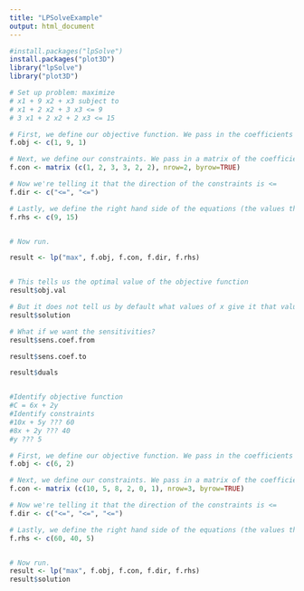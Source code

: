 ```yaml
---
title: "LPSolveExample"
output: html_document
---
```


```r
#install.packages("lpSolve")
install.packages("plot3D")
library("lpSolve")
library("plot3D")
```
  
  
```r
# Set up problem: maximize
# x1 + 9 x2 + x3 subject to
# x1 + 2 x2 + 3 x3 <= 9
# 3 x1 + 2 x2 + 2 x3 <= 15

# First, we define our objective function. We pass in the coefficients as a vector to f.obj
f.obj <- c(1, 9, 1)

# Next, we define our constraints. We pass in a matrix of the coefficients to f.con
f.con <- matrix (c(1, 2, 3, 3, 2, 2), nrow=2, byrow=TRUE)

# Now we're telling it that the direction of the constraints is <=
f.dir <- c("<=", "<=")

# Lastly, we define the right hand side of the equations (the values that the constraints are tied to)
f.rhs <- c(9, 15)


# Now run.

result <- lp("max", f.obj, f.con, f.dir, f.rhs)


# This tells us the optimal value of the objective function
result$obj.val

# But it does not tell us by default what values of x give it that value! 
result$solution

# What if we want the sensitivities? 
result$sens.coef.from

result$sens.coef.to

result$duals



```

```r
#Identify objective function
#C = 6x + 2y
#Identify constraints
#10x + 5y ??? 60 
#8x + 2y ??? 40
#y ??? 5

# First, we define our objective function. We pass in the coefficients as a vector to f.obj
f.obj <- c(6, 2)

# Next, we define our constraints. We pass in a matrix of the coefficients to f.con
f.con <- matrix (c(10, 5, 8, 2, 0, 1), nrow=3, byrow=TRUE)

# Now we're telling it that the direction of the constraints is <=
f.dir <- c("<=", "<=", "<=")

# Lastly, we define the right hand side of the equations (the values that the constraints are tied to)
f.rhs <- c(60, 40, 5)


# Now run.
result <- lp("max", f.obj, f.con, f.dir, f.rhs)
result$solution


```

